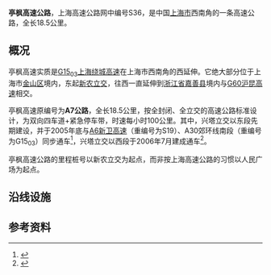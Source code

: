 {{中国高速公路信息框
| 省名 = Shanghai
| 编号 = S36
| 名称 = 亭林－枫泾高速公路
| 地圖 = Shanghai S36 map.svg
| 路線簡稱 = 亭枫
| 最近通車日期 = 2005年12月23日(一期)<br/>2006年7月28日(二期)
| 规划总里程 = 18.5
| 起點 = {{China Expwy Name|G1503}}新农立交
| 終點 = {{China Expwy Name|G60}}枫泾立交
| 出口處數 = 4
| 服务区数 = 0
}}

'''亭枫高速公路'''，上海高速公路网中编号S36，是中国[[上海市|上海市]]西南角的一条高速公路，全长18.5公里。

==概况==

亭枫高速实质是[[上海绕城高速公路|G15<sub>03</sub>上海绕城高速]]在上海市西南角的西延伸。它绝大部分位于上海市[[金山区_(上海市)|金山区]]境内，东起[[新农立交|新农立交]]，往西一直延伸到[[浙江省|浙江省]][[嘉善县|嘉善县]]境内与[[沪昆高速公路|G60沪昆高速]]相交。

亭枫高速原编号为'''A7公路'''，全长18.5公里，按全封闭、全立交的高速公路标准设计，为双向四车道+紧急停车带，时速每小时100公里。其中，兴塔立交以东段先期建设，并于2005年底与[[新卫高速公路|A6新卫高速]]（重编号为S19）、A30郊环线南段（重编号为G15<sub>03</sub>）同步通车<ref>{{Cite web|title=A7（亭枫高速）今通车7.65公里_新闻中心_新浪网|url=http://news.sina.com.cn/o/2006-07-28/08469591044s.shtml|accessdate=2019-09-13|work=news.sina.com.cn}}</ref>，兴塔立交以西段于2006年7月建成通车<ref>{{Cite web|title=沪赴浙再添快速通道 A7公路(亭枫高速)兴塔立交至市 界段通车-高速公路-青年焦点—上海频道-东方网|url=http://news.eastday.com/eastday/node33/node178/node13002/userobject1ai154516.html|accessdate=2019-09-13|work=news.eastday.com}}</ref>。

亭枫高速公路的里程桩号以新农立交为起点，而非按上海高速公路的习惯以人民广场为起点。

==沿线设施==
{{Start expwy exit box|place=1}}
{{Expwy exit item|place=[[上海市|上海市]]<br/>[[金山区_(上海市)|金山区]]|place rows=4|type=H|dist start=0|name=新农|highway connection={{China Expwy Name|G1503}}<br/>{{China Expwy Name|S19|P=Shanghai}}}}
{{Expwy exit item|type=E|dist start=4|name=朱泾|road connection=沈浦泾南路<br/>众益街<br/>民主中心路}}
{{Expwy exit item|type=E|dist start=13|name=兴塔|road connection=兴新公路}}
{{Expwy exit item|type=T|name=枫泾|state=D|comment=已拆除}}
{{Expwy exit item|place=沪浙界|place rows=1|type=B|dist start=20|name=沪浙界}}
{{Expwy exit item|place=[[嘉兴市|嘉兴市]]<br/>[[嘉善县|嘉善县]]|place rows=1|type=H|dist start=22|name=亭枫|highway connection={{China Expwy Name|G60}}<br/>{{China Expwy Name|G92}}|comment=限G60方向出，亭林方向入}}
{{End expwy exit box|place=1}}

== 参考资料 ==
{{reflist}}

{{上海市高速公路}}